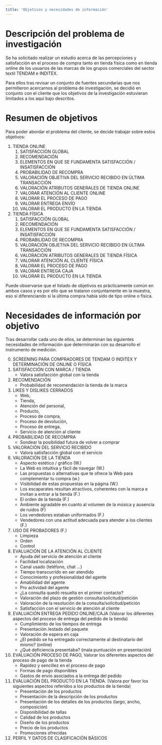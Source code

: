 ```yaml
---
title: 'Objetivos y necesidades de información'
---
```


# Descripción del problema de investigación

Se ha solicitado realizar un estudio acerca de las percepciones y satisfacción en el proceso de compra tanto en tienda física como en tienda online de los usuarios de las marcas de los grupos comerciales del sector textil TENDAM e INDITEX.

Para ellos tras revisar un conjunto de fuentes secundarias que nos permitieron acercarnos al problema de investigación, se decidió en conjunto con el cliente que los objetivos de la investigación estuvieran limitados a los aquí bajo descritos.

# Resumen de objetivos

Para poder abordar el problema del cliente, se decide trabajar sobre estos objetivos:

1. TIENDA ONLINE
    1. SATISFACCIÓN GLOBAL
    1. RECOMENDACIÓN
    1. ELEMENTOS EN QUE SE FUNDAMENTA SATISFACCIÓN / INSATISFACCIÓN
    1. PROBABILIDAD DE RECOMPRA
    1. VALORACIÓN OBJETIVA DEL SERVICIO RECIBIDO EN ÚLTIMA TRANSACCIÓN
    1. VALORACIÓN ATRIBUTOS GENERALES DE TIENDA ONLINE
    1. VALORAR ATENCIÓN AL CLIENTE ONLINE
    1. VALORAR EL PROCESO DE PAGO
    1. VALORAR ENTREGA ENVÍO
    1. VALORAR EL PRODUCTO EN LA TIENDA
2. TIENDA FÍSICA
    1. SATISFACCIÓN GLOBAL 
    1. RECOMENDACIÓN
    1. ELEMENTOS EN QUE SE FUNDAMENTA SATISFACCIÓN / INSATISFACCIÓN
    1. PROBABILIDAD DE RECOMPRA
    1. VALORACIÓN OBJETIVA DEL SERVICIO RECIBIDO EN ÚLTIMA TRANSACCIÓN
    1. VALORACIÓN ATRIBUTOS GENERALES DE TIENDA FÍSICA
    1. VALORAR ATENCIÓN AL CLIENTE FÍSICA
    1. VALORAR EL PROCESO DE PAGO
    1. VALORAR  ENTREGA CAJA
    1. VALORAR EL PRODUCTO EN LA TIENDA
    
Puede observarse que el listado de objetivos es prácticamente común en ambos casos y es por ello que se trataron conjuntamente en la muestra, eso sí diferenciando si la última compra había sido de tipo online o física.

# Necesidades de información por objetivo

Tras desarrollar cada uno de ellos, se determinan las siguientes necesidades de información que determinarán con su desarrollo el instrumento de medición.

0. SCREENING PARA COMPRADORES DE TENDAM O INDITEX Y DETERMINACIÓN DE ONLINE O FÍSICA
1. SATISFACCIÓN  CON MARCA / TIENDA
    + Valora satisfacción global con la tienda
2. RECOMENDACIÓN
    + Probabilidad de recomendación la tienda de la marca
3. LIKES Y DISLIKES CERRADOS
    + Web, 
    + Tienda, 
    + Atención del personal, 
    + Producto, 
    + Proceso de compra, 
    + Proceso de devolución, 
    + Proceso de entrega,
    + Servicio de atención al cliente 
4. PROBABILIDAD DE RECOMPRA
    + Sondear la posibilidad futura de volver a comprar
5. VALORACIÓN DEL SERVICIO RECIBIDO
    + Valora satisfacción global con el servicio
6. VALORACIÓN DE LA TIENDA
    + Aspecto estético / gráfico (W.)
    + La Web es intuitiva y fácil de navegar (W.)
    + Las propuestas o alternativas que te ofrece la Web para complementar tu compra (w.)
    + Visibilidad de estas propuestas en la página (W.)
    + Los escaparates resultan atractivos, coherentes con la marca e invitan a entrar a la tienda (F.)
    + El orden de la tienda (F.)
    + Ambiente agradable en cuanto al volumen de la música y ausencia de ruidos (F)
    + Los vendedores estaban uniformados (F.)
    + Vendedores con una actitud adecuada para atender a los clientes (F.)
7. USO DE PROBADORES (F.)
    + Limpieza
    + Orden
    + Control
8. EVALUACIÓN DE LA ATENCIÓN AL CLIENTE
    + Ayuda del servicio de atención al cliente
    + Facilidad localización
    + Canal usado (teléfono, chat …)
    + Tiempo transcurrido en ser atendido
    + Conocimiento y profesionalidad del agente
    + Amabilidad del agente
    + Pro actividad del agente
    + ¿La consulta quedó resuelta en el primer contacto?
    + Valoración del plazo de gestión consulta/solicitud/petición
    + Valoración de la resolución de la consulta/solicitud/petición
    + Satisfacción con el servicio de atención al cliente
9. EVALUACIÓN ENTREGA PEDIDO ONLINE/CAJA (Valorar los diferentes aspectos del proceso de entrega del pedido de la tienda)
    + Cumplimiento de los tiempos de entrega
    + Presentación /estado del paquete
    + Valoración de espera en caja
    + ¿El pedido se ha entregado correctamente al destinatario del mismo? (online)
    + ¿Qué deficiencia presentaba? (mala puntuación en presentación)
10. EVALUACIÓN PROCESO DE PAGO, Valorar los diferentes aspectos del proceso de pago de la tienda
    + Rapidez y sencillez en el proceso de pago
    + Formas de pago disponibles
    + Gastos de envío asociados a la entrega del pedido
11. EVALUACIÓN DEL PRODUCTO EN LA TIENDA. (Valora por favor los siguientes aspectos referidos a los productos de la tienda) 
       + Presentación de los productos
       + Presentación de la descripción de los productos
       + Presentación de los detalles de los productos (largo, ancho, composición)
       + Disponibilidad de tallas
       + Calidad de los productos
       + Diseño de los productos
       + Precio de los productos
       + Promociones ofrecidas
12. PERFIL Y DATOS DE CLASIFICACIÓN BÁSICOS
